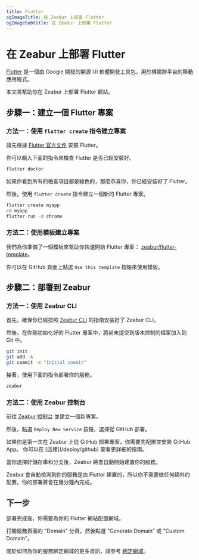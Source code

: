 ```yaml
---
title: Flutter
ogImageTitle: 在 Zeabur 上部署 Flutter
ogImageSubtitle: 在 Zeabur 上部署 Flutter
---
```



# 在 Zeabur 上部署 Flutter

[Flutter](https://flutter.dev) 是一個由 Google 開發的開源 UI 軟體開發工具包，用於構建跨平台的移動應用程式。

本文將幫助你在 Zeabur 上部署 Flutter 網站。

## 步驟一：建立一個 Flutter 專案

### 方法一：使用 `flutter create` 指令建立專案

請先根據 [Flutter 官方文件](https://docs.flutter.dev/get-started/install) 安裝 Flutter。

你可以輸入下面的指令來檢查 Flutter 是否已經安裝好。

```bash
flutter doctor
```

如果你看到所有的檢查項目都是綠色的，那麼恭喜你，你已經安裝好了 Flutter。

然後，使用 `flutter create` 指令建立一個新的 Flutter 專案。

```bash
flutter create myapp
cd myapp
flutter run -d chrome
```

### 方法二：使用模板建立專案

我們為你準備了一個模板來幫助你快速開始 Flutter 專案： [zeabur/flutter-template](https://github.com/zeabur/flutter-template)。

你可以在 GitHub 頁面上點選 `Use this template` 按鈕來使用模板。

## 步驟二：部署到 Zeabur

### 方法一：使用 Zeabur CLI

首先，確保你已經按照 [Zeabur CLI](/deploy/deploy-in-cli) 的指南安裝好了 Zeabur CLI。

然後，在你剛初始化好的 Flutter 專案中，將尚未提交到版本控制的檔案加入到 Git 中。

```bash
git init
git add -A
git commit -m "Initial commit"
```

接著，使用下面的指令部署你的服務。

```bash
zeabur
```

### 方法二：使用 Zeabur 控制台

前往 [Zeabur 控制台](https://dash.zeabur.com) 並建立一個新專案。

然後，點選 `Deploy New Service` 按鈕，選擇從 GitHub 部署。

<Callout>
    如果你是第一次在 Zeabur 上從 GitHub 部署專案，你需要先配置並安裝 GitHub App。
    你可以在 [這裡](/deploy/github) 查看更詳細的指南。
</Callout>

當你選擇好儲存庫和分支後，Zeabur 將會自動開始建置你的服務。

Zeabur 會自動檢測到你的服務是由 Flutter 建置的，所以你不需要做任何額外的配置。你的部署將會在幾分鐘內完成。

## 下一步

部署完成後，你需要為你的 Flutter 網站配置網域。

打開服務頁面的 "Domain" 分頁，然後點選 "Generate Domain" 或 "Custom Domain"。

關於如何為你的服務綁定網域的更多資訊，請參考 [綁定網域](/deploy/domain-binding)。
